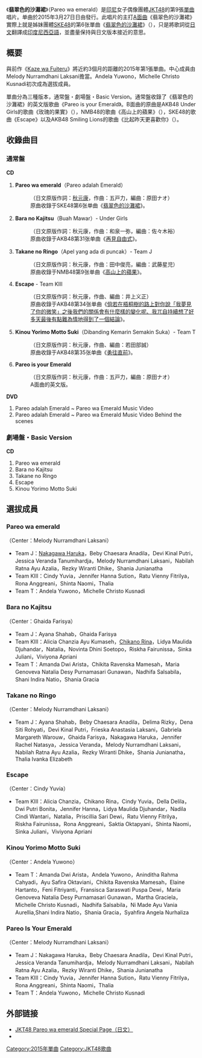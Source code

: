 {{otheruse
|subject=JKT48的單曲唱片
|other=其日本姊妹团体SKE48的同名单曲唱片
|翡翠色的沙灘裙
}}
{{Unreferenced|time=2021-09-15T23:05:25+00:00}}
{{noteTA
|1=zh-tw:印尼;zh-cn:印度尼西亚;zh-hk:印尼;
|2=zh-tw:團體;zh-cn:组合;zh-hk:組合;
}}
{{Infobox Single
| Name           = 翡翠色的沙灘裙<br>Pareo wa emerald
| Artist         = [[JKT48|JKT48]]
| Cover          = 
| Caption        = 
| Album          = 
| B-side         = Bara no Kajitsu<br/>Takane no Ringo<br/>Escape<br/>Kinou Yorimo Motto Suki<br/>Pareo is your Emerald（通常盤）
| Released       = 2015年3月27日
| Format         = [[单曲|单曲]]
| Recorded       = 
| Genre          = 
| Length         = 
| Label          = {{link-id|Hits Records|Hits Records}}
| Writer         = [[秋元康|秋元康]]（日文原作詞）<br/>五戸力（作曲）
| Producer       = 秋元康
| Certification  = 
| Chart position = 
| Last single    = [[風正在吹_(JKT48單曲)|Kaze wa Fuiteru]]<br />（2014年）
| This single    = '''Pareo wa emerald'''<br />（2015年）
| Next single    = [[希望無限_(JKT48單曲)|Kibouteki Refrain]]<br />（2015年）
}}
《'''翡翠色的沙灘裙'''》（Pareo wa emerald）是[[印尼|印尼]]女子偶像團體[[JKT48|JKT48]]的第9張[[單曲|單曲]]唱片。单曲於2015年3月27日日由{{link-id|Hits Records|Hits Records}}發行。此唱片的主打[[A面曲|A面曲]]《翡翠色的沙灘裙》實際上就是姊妹團體[[SKE48|SKE48]]的第6张單曲《[[翡翠色的沙灘裙|翡翠色的沙灘裙]]》（{{lang-ja|パレオはエメラルド}}），只是將歌詞從[[日文|日文]]翻譯成[[印度尼西亞語|印度尼西亞語]]，並盡量保持與日文版本接近的意思。

== 概要 ==
與前作《[[風正在吹_(JKT48單曲)|Kaze wa Fuiteru]]》將近約3個月的距離的2015年第1張單曲。中心成員由Melody Nurramdhani Laksani擔當。Andela Yuwono，Michelle Christo Kusnadi初次成為選拔成員。

單曲分為三種版本，通常盤・劇場盤・Basic Version。通常盤收錄了《翡翠色的沙灘裙》的英文版歌曲《Pareo is your Emerald》。B面曲的原曲是AKB48 Under Girls的歌曲《玫瑰的果實》（{{lang|ja|バラの果実}}），NMB48的歌曲《高山上的蘋果》（{{lang|ja|高岭の林檎}}），SKE48的歌曲《Escape》以及AKB48 Smiling Lions的歌曲《比起昨天更喜歡你》（{{lang|ja|昨日よりもっと好き}}）。

== 收錄曲目 ==
=== 通常盤 ===
''' CD '''
# '''Pareo wa emerald'''（Pareo adalah Emerald）
#:（日文原版作詞：[[秋元康|秋元康]]，作曲：五戸力，編曲：原田ナオ）
#:原曲收錄于SKE48第6张单曲《[[翡翠色的沙灘裙|翡翠色的沙灘裙]]》。
# '''Bara no Kajitsu'''（Buah Mawar）- Under Girls
#:（日文原版作詞：秋元康，作曲：和泉一弥，編曲：佐々木裕）
#:原曲收錄于AKB48第31张单曲《[[再見自由式|再見自由式]]》。
# '''Takane no Ringo'''（Apel yang ada di puncak）- Team J
#:（日文原版作詞：秋元康，作曲：田中俊亮，編曲：武藤星児）
#:原曲收錄于NMB48第9张单曲《[[高山上的蘋果|高山上的蘋果]]》。
# '''Escape''' - Team KIII
#:（日文原版作詞：秋元康，作曲、編曲：井上义正）
#:原曲收錄于AKB48第34张单曲《[[倘若在梧桐樹的路上對你說「我夢見了你的微笑」之後我們的關係會有什麼樣的變化呢、我兀自持續想了好多天最後有點難為情地得到了一個結論|倘若在梧桐樹的路上對你說「我夢見了你的微笑」之後我們的關係會有什麼樣的變化呢、我兀自持續想了好多天最後有點難為情地得到了一個結論]]》。
# '''Kinou Yorimo Motto Suki'''（Dibanding Kemarin Semakin Suka）- Team T
#:（日文原版作詞：秋元康，作曲、編曲：若田部誠）
#:原曲收錄于AKB48第35张单曲《[[勇往直前_(AKB48單曲)|勇往直前]]》。
# '''Pareo is your Emerald'''
#:（日文原版作詞：秋元康，作曲：五戸力，編曲：原田ナオ）
#:A面曲的英文版。

''' DVD '''
# Pareo adalah Emerald ~ Pareo wa Emerald Music Video
# Pareo adalah Emerald ~ Pareo wa Emerald Music Video Behind the scenes

=== 劇場盤・Basic Version ===
''' CD '''
# Pareo wa emerald
# Bara no Kajitsu
# Takane no Ringo
# Escape
# Kinou Yorimo Motto Suki

== 選拔成員 ==
=== Pareo wa emerald ===
（Center：Melody Nurramdhani Laksani）
* Team J：[[仲川遥香|Nakagawa Haruka]]，Beby Chaesara Anadila，Devi Kinal Putri，Jessica Veranda Tanumihardja，Melody Nurramdhani Laksani，Nabilah Ratna Ayu Azalia，Rezky Wiranti Dhike，Shania Junianatha
* Team KIII：Cindy Yuvia，Jennifer Hanna Sution，Ratu Vienny Fitrilya，Rona Anggreani，Shinta Naomi，Thalia
* Team T：Andela Yuwono，Michelle Christo Kusnadi

=== Bara no Kajitsu ===
（Center：Ghaida Farisya）
* Team J：Ayana Shahab，Ghaida Farisya
* Team KIII：Alicia Chanzia Ayu Kumaseh，[[近野莉菜|Chikano Rina]]，Lidya Maulida Djuhandar，Natalia，Novinta Dhini Soetopo，Riskha Fairunissa，Sinka Juliani，Viviyona Apriani
* Team T：Amanda Dwi Arista，Chikita Ravenska Mamesah，Maria Genoveva Natalia Desy Purnamasari Gunawan，Nadhifa Salsabila，Shani Indira Natio，Shania Gracia

=== Takane no Ringo ===
（Center：Melody Nurramdhani Laksani）
* Team J：Ayana Shahab，Beby Chaesara Anadila，Delima Rizky，Dena Siti Rohyati，Devi Kinal Putri，Frieska Anastasia Laksani，Gabriela Margareth Warouw，Ghaida Farisya，Nakagawa Haruka，Jennifer Rachel Natasya，Jessica Veranda，Melody Nurramdhani Laksani，Nabilah Ratna Ayu Azalia，Rezky Wiranti Dhike，Shania Junianatha，Thalia Ivanka Elizabeth

=== Escape ===
（Center：Cindy Yuvia）
* Team KIII：Alicia Chanzia，Chikano Rina，Cindy Yuvia，Della Delila，Dwi Putri Bonita，Jennifer Hanna，Lidya Maulida Djuhandar，Nadila Cindi Wantari，Natalia，Priscillia Sari Dewi，Ratu Vienny Fitrilya，Riskha Fairunissa，Rona Anggreani，Saktia Oktapyani，Shinta Naomi，Sinka Juliani，Viviyona Apriani

=== Kinou Yorimo Motto Suki ===
（Center：Andela Yuwono）
* Team T：Amanda Dwi Arista，Andela Yuwono，Aninditha Rahma Cahyadi，Ayu Safira Oktaviani，Chikita Ravenska Mamesah，Elaine Hartanto，Feni Fitriyanti，Fransisca Saraswati Puspa Dewi，Maria Genoveva Natalia Desy Purnamasari Gunawan，Martha Graciela，Michelle Christo Kusnadi，Nadhifa Salsabila，Ni Made Ayu Vania Aurellia,Shani Indira Natio，Shania Gracia，Syahfira Angela Nurhaliza

=== Pareo Is Your Emerald ===
（Center：Melody Nurramdhani Laksani）
* Team J：Nakagawa Haruka，Beby Chaesara Anadila，Devi Kinal Putri，Jessica Veranda Tanumihardja，Melody Nurramdhani Laksani，Nabilah Ratna Ayu Azalia，Rezky Wiranti Dhike，Shania Junianatha
* Team KIII：Cindy Yuvia，Jennifer Hanna Sution，Ratu Vienny Fitrilya，Rona Anggreani，Shinta Naomi，Thalia
* Team T：Andela Yuwono，Michelle Christo Kusnadi

== 外部链接 ==
* [http://jkt48.com/pareo-wa-emerald?lang=jp JKT48 Pareo wa emerald Special Page（日文）]
* {{youtube|slw4umaRuf4|预告版MV}}

{{JKT48}}


[[Category:2015年單曲|Category:2015年單曲]]
[[Category:JKT48歌曲|Category:JKT48歌曲]]